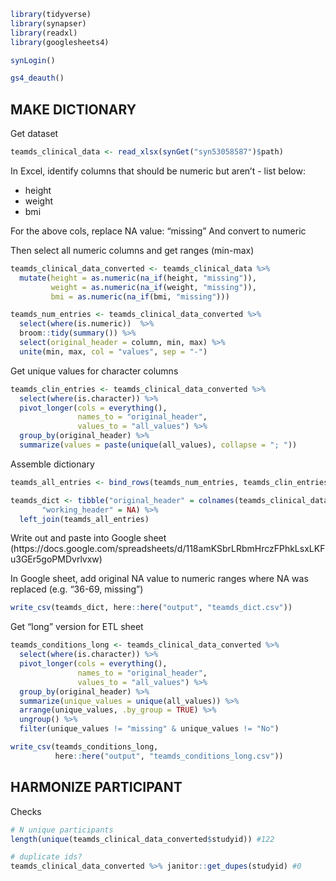 
```r
library(tidyverse)
library(synapser)
library(readxl)
library(googlesheets4)

synLogin()

gs4_deauth()
```

## MAKE DICTIONARY

Get dataset

```r
teamds_clinical_data <- read_xlsx(synGet("syn53058587")$path)
```


In Excel, identify columns that should be numeric but aren't - list below:

- height
- weight
- bmi

For the above cols, replace NA value: "missing"
And convert to numeric

Then select all numeric columns and get ranges (min-max)

```r
teamds_clinical_data_converted <- teamds_clinical_data %>% 
  mutate(height = as.numeric(na_if(height, "missing")), 
         weight = as.numeric(na_if(weight, "missing")), 
         bmi = as.numeric(na_if(bmi, "missing")))

teamds_num_entries <- teamds_clinical_data_converted %>% 
  select(where(is.numeric))  %>% 
  broom::tidy(summary()) %>% 
  select(original_header = column, min, max) %>% 
  unite(min, max, col = "values", sep = "-")

```

Get unique values for character columns

```r
teamds_clin_entries <- teamds_clinical_data_converted %>% 
  select(where(is.character)) %>% 
  pivot_longer(cols = everything(),
               names_to = "original_header",
               values_to = "all_values") %>% 
  group_by(original_header) %>% 
  summarize(values = paste(unique(all_values), collapse = "; "))
```


Assemble dictionary

```r
teamds_all_entries <- bind_rows(teamds_num_entries, teamds_clin_entries)

teamds_dict <- tibble("original_header" = colnames(teamds_clinical_data),
       "working_header" = NA) %>% 
  left_join(teamds_all_entries)
```

Write out and paste into Google sheet 
(https://docs.google.com/spreadsheets/d/118amKSbrLRbmHrczFPhkLsxLKFu3GEr5goPMDvrlvxw)

In Google sheet, add original NA value to numeric ranges where NA was replaced 
(e.g. "36-69, missing")

```r
write_csv(teamds_dict, here::here("output", "teamds_dict.csv"))
```


Get "long" version for ETL sheet

```r
teamds_conditions_long <- teamds_clinical_data_converted %>% 
  select(where(is.character)) %>% 
  pivot_longer(cols = everything(),
               names_to = "original_header",
               values_to = "all_values") %>% 
  group_by(original_header) %>% 
  summarize(unique_values = unique(all_values)) %>% 
  arrange(unique_values, .by_group = TRUE) %>%
  ungroup() %>% 
  filter(unique_values != "missing" & unique_values != "No")
```

```r
write_csv(teamds_conditions_long, 
          here::here("output", "teamds_conditions_long.csv"))
```












## HARMONIZE PARTICIPANT

Checks

```r
# N unique participants
length(unique(teamds_clinical_data_converted$studyid)) #122

# duplicate ids?
teamds_clinical_data_converted %>% janitor::get_dupes(studyid) #0


```


